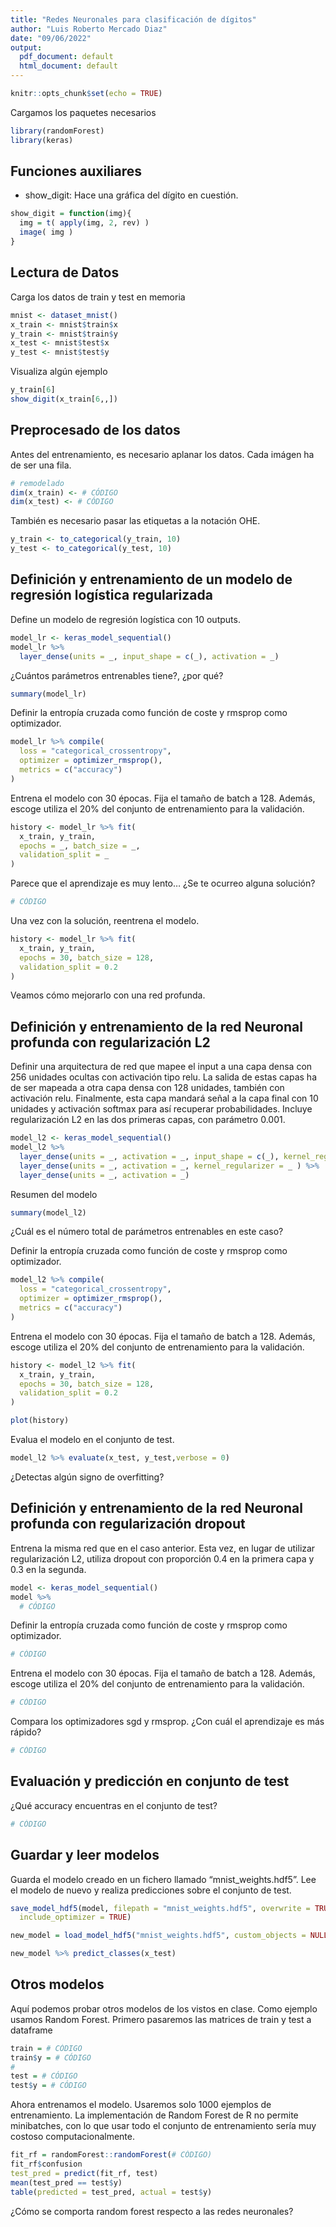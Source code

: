 ```yaml
---
title: "Redes Neuronales para clasificación de dígitos"
author: "Luis Roberto Mercado Diaz"
date: "09/06/2022"
output:
  pdf_document: default
  html_document: default
---
```


```r
knitr::opts_chunk$set(echo = TRUE)
```

Cargamos los paquetes necesarios
```r
library(randomForest)
library(keras)
```


## Funciones auxiliares

* show_digit: Hace una gráfica del dígito en cuestión.
```r
show_digit = function(img){
  img = t( apply(img, 2, rev) )
  image( img )
}
```


## Lectura de Datos

Carga los datos de train y test en memoria

```r
mnist <- dataset_mnist()
x_train <- mnist$train$x
y_train <- mnist$train$y
x_test <- mnist$test$x
y_test <- mnist$test$y
```

Visualiza algún ejemplo

```r
y_train[6]
show_digit(x_train[6,,])
```

## Preprocesado de los datos

Antes del entrenamiento, es necesario aplanar los datos. Cada imágen ha de ser una fila.

```r
# remodelado
dim(x_train) <- # CÓDIGO
dim(x_test) <- # CÓDIGO
```


También es necesario pasar las etiquetas a la notación OHE.

```r
y_train <- to_categorical(y_train, 10)
y_test <- to_categorical(y_test, 10)
```


## Definición y entrenamiento de un modelo de regresión logística regularizada

Define un modelo de regresión logística con 10 outputs.

```r
model_lr <- keras_model_sequential() 
model_lr %>% 
  layer_dense(units = _, input_shape = c(_), activation = _)
```

¿Cuántos parámetros entrenables tiene?, ¿por qué?

```r
summary(model_lr)
```

Definir la entropía cruzada como función de coste y rmsprop como optimizador.

```r
model_lr %>% compile(
  loss = "categorical_crossentropy",
  optimizer = optimizer_rmsprop(),
  metrics = c("accuracy")
)
```

Entrena el modelo con 30 épocas. Fija el tamaño de batch a 128. Además, escoge utiliza el 20% del conjunto de entrenamiento para la validación.

```r
history <- model_lr %>% fit(
  x_train, y_train, 
  epochs = _, batch_size = _, 
  validation_split = _
)
```

Parece que el aprendizaje es muy lento... ¿Se te ocurreo alguna solución?

```r
# CÓDIGO
```

Una vez con la solución, reentrena el modelo.

```r
history <- model_lr %>% fit(
  x_train, y_train, 
  epochs = 30, batch_size = 128, 
  validation_split = 0.2
)
```

Veamos cómo mejorarlo con una red profunda.

## Definición y entrenamiento de la red Neuronal profunda con regularización L2

Definir una arquitectura de red que mapee el input a una capa densa con 256 unidades ocultas con activación tipo relu. La salida de estas capas ha de ser mapeada a otra capa densa con 128 unidades, también con activación relu. Finalmente, esta capa mandará señal a la capa final con 10 unidades y activación softmax para así recuperar probabilidades. Incluye regularización L2 en las dos primeras capas, con parámetro 0.001.

```r
model_l2 <- keras_model_sequential() 
model_l2 %>% 
  layer_dense(units = _, activation = _, input_shape = c(_), kernel_regularizer = _ ) %>% 
  layer_dense(units = _, activation = _, kernel_regularizer = _ ) %>%
  layer_dense(units = _, activation = _)
```

Resumen del modelo

```r
summary(model_l2)
```

¿Cuál es el número total de parámetros entrenables en este caso?

Definir la entropía cruzada como función de coste y rmsprop como optimizador.

```r
model_l2 %>% compile(
  loss = "categorical_crossentropy",
  optimizer = optimizer_rmsprop(),
  metrics = c("accuracy")
)
```

Entrena el modelo con 30 épocas. Fija el tamaño de batch a 128. Además, escoge utiliza el 20% del conjunto de entrenamiento para la validación.

```r
history <- model_l2 %>% fit(
  x_train, y_train, 
  epochs = 30, batch_size = 128, 
  validation_split = 0.2
)
```


```r
plot(history)
```

Evalua el modelo en el conjunto de test.

```r
model_l2 %>% evaluate(x_test, y_test,verbose = 0)
```

¿Detectas algún signo de overfitting?

## Definición y entrenamiento de la red Neuronal profunda con regularización dropout

Entrena la misma red que en el caso anterior. Esta vez, en lugar de utilizar regularización L2, utiliza dropout con proporción 0.4 en la primera capa y 0.3 en la segunda. 

```r
model <- keras_model_sequential() 
model %>% 
  # CÓDIGO
```

Definir la entropía cruzada como función de coste y rmsprop como optimizador.

```r
# CÓDIGO
```

Entrena el modelo con 30 épocas. Fija el tamaño de batch a 128. Además, escoge utiliza el 20% del conjunto de entrenamiento para la validación.

```r
# CÓDIGO
```

Compara los optimizadores sgd y rmsprop. ¿Con cuál el aprendizaje es más rápido?

```r
# CÓDIGO
```

## Evaluación y predicción en conjunto de test

¿Qué accuracy encuentras en el conjunto de test?

```r
# CÓDIGO
```


## Guardar y leer modelos

Guarda el modelo creado en un fichero llamado "mnist_weights.hdf5". Lee el modelo de nuevo y realiza predicciones sobre el conjunto de test.

```r
save_model_hdf5(model, filepath = "mnist_weights.hdf5", overwrite = TRUE,
  include_optimizer = TRUE)

new_model = load_model_hdf5("mnist_weights.hdf5", custom_objects = NULL, compile = TRUE)
```


```r
new_model %>% predict_classes(x_test)
```

## Otros modelos

Aquí podemos probar otros modelos de los vistos en clase. Como ejemplo usamos Random Forest. Primero pasaremos las matrices de train y test a dataframe

```r
train = # CÓDIGO
train$y = # CÓDIGO
#
test = # CÓDIGO
test$y = # CÓDIGO
```

Ahora entrenamos el modelo. Usaremos solo 1000 ejemplos de entrenamiento. La implementación de Random Forest de R no permite minibatches, con lo que usar todo el conjunto de entrenamiento sería muy costoso computacionalmente.

```r
fit_rf = randomForest::randomForest(# CÓDIGO)
fit_rf$confusion
test_pred = predict(fit_rf, test)
mean(test_pred == test$y)
table(predicted = test_pred, actual = test$y)
```

¿Cómo se comporta random forest respecto a las redes neuronales?
